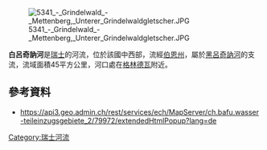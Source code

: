 {{No footnotes|time=2021-01-13T02:11:06+00:00}}
{{Coord|46.61897|N|8.03621|E|display=title}}
[[Image:5341_-_Grindelwald_-_Mettenberg,_Unterer_Grindelwaldgletscher.JPG|right]]

'''白呂奇訥河'''是[[瑞士|瑞士]]的河流，位於該國中西部，流經[[伯恩州|伯恩州]]，屬於[[黑呂奇訥河|黑呂奇訥河]]的支流，流域面積45平方公里，河口處在[[格林德瓦|格林德瓦]]附近。

==參考資料==
* https://api3.geo.admin.ch/rest/services/ech/MapServer/ch.bafu.wasser-teileinzugsgebiete_2/79972/extendedHtmlPopup?lang=de

{{Switzerland-geo-stub}}
[[Category:瑞士河流|Category:瑞士河流]]